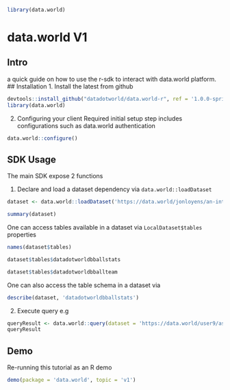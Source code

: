 

```r
library(data.world)
```

# data.world V1

## Intro 
a quick guide on how to use the r-sdk to interact with data.world platform. 
## Installation 
1. Install the latest from github
```r
devtools::install_github("datadotworld/data.world-r", ref = '1.0.0-sprint', build_vignettes = TRUE, force = TRUE)
library(data.world)
```
2. Configuring your client
Required initial setup step includes configurations such as data.world authentication
```r
data.world::configure()
```

## SDK Usage
The main SDK expose 2 functions

1. Declare and load a dataset dependency via `data.world::loadDataset`
```r
dataset <- data.world::loadDataset('https://data.world/jonloyens/an-intro-to-dataworld-dataset')
```
```r
summary(dataset)
```
One can access tables available in a dataset via `LocalDataset$tables` properties
```r
names(dataset$tables)
```
```r
dataset$tables$datadotworldbballstats
```
```r
dataset$tables$datadotworldbballteam
```
One can also access the table schema in a dataset via 
```r
describe(dataset, 'datadotworldbballstats')
```

2. Execute query e.g 
```r
queryResult <- data.world::query(dataset = 'https://data.world/user9/asteroids', query = 'select * from Tables')
queryResult
```

## Demo
Re-running this tutorial as an R demo
```r
demo(package = 'data.world', topic = 'v1')
```

